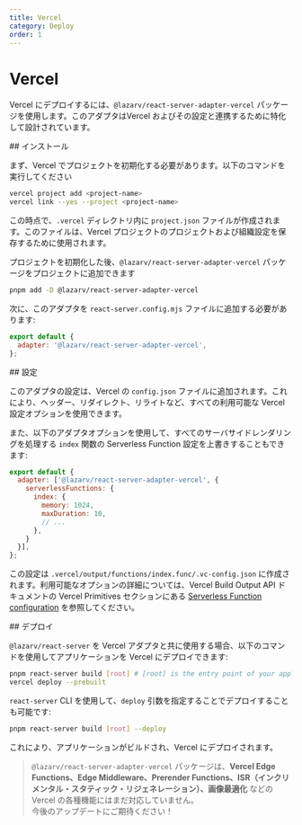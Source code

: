 ```yaml
---
title: Vercel
category: Deploy
order: 1
---
```



# Vercel

Vercel にデプロイするには、`@lazarv/react-server-adapter-vercel` パッケージを使用します。このアダプタはVercel およびその設定と連携するために特化して設計されています。

<Link name="installation">
## インストール
</Link>

まず、Vercel でプロジェクトを初期化する必要があります。以下のコマンドを実行してください

```sh
vercel project add <project-name>
vercel link --yes --project <project-name>
```

この時点で、`.vercel` ディレクトリ内に `project.json` ファイルが作成されます。このファイルは、Vercel プロジェクトのプロジェクトおよび組織設定を保存するために使用されます。

プロジェクトを初期化した後、`@lazarv/react-server-adapter-vercel` パッケージをプロジェクトに追加できます

```sh
pnpm add -D @lazarv/react-server-adapter-vercel
```

次に、このアダプタを `react-server.config.mjs` ファイルに追加する必要があります:

```mjs
export default {
  adapter: '@lazarv/react-server-adapter-vercel',
};
```

<Link name="configuration">
## 設定
</Link>

このアダプタの設定は、Vercel の `config.json` ファイルに追加されます。これにより、ヘッダー、リダイレクト、リライトなど、すべての利用可能な Vercel 設定オプションを使用できます。

また、以下のアダプタオプションを使用して、すべてのサーバサイドレンダリングを処理する `index` 関数の Serverless Function 設定を上書きすることもできます:

```mjs
export default {
  adapter: ['@lazarv/react-server-adapter-vercel', {
    serverlessFunctions: {
      index: {
        memory: 1024,
        maxDuration: 10,
        // ...
      },
    }
  }],
};
```

この設定は `.vercel/output/functions/index.func/.vc-config.json` に作成されます。利用可能なオプションの詳細については、Vercel Build Output API ドキュメントの Vercel Primitives セクションにある [Serverless Function configuration](https://vercel.com/docs/build-output-api/v3/primitives#serverless-function-configuration) を参照してください。

<Link name="deploy">
## デプロイ
</Link>

`@lazarv/react-server` を Vercel アダプタと共に使用する場合、以下のコマンドを使用してアプリケーションを Vercel にデプロイできます:

```sh
pnpm react-server build [root] # [root] is the entry point of your application
vercel deploy --prebuilt
```

`react-server` CLI を使用して、`deploy` 引数を指定することでデプロイすることも可能です:

```sh
pnpm react-server build [root] --deploy
```

これにより、アプリケーションがビルドされ、Vercel にデプロイされます。

> `@lazarv/react-server-adapter-vercel` パッケージは、**Vercel Edge Functions、Edge Middleware、Prerender Functions、ISR（インクリメンタル・スタティック・リジェネレーション）、画像最適化** などの Vercel の各種機能にはまだ対応していません。  
今後のアップデートにご期待ください！